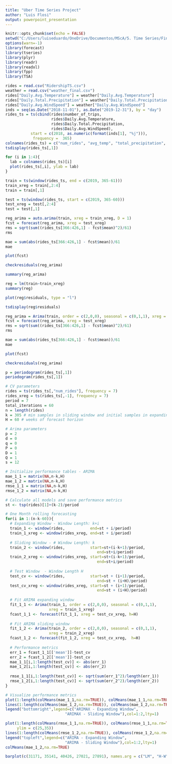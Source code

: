 ```yaml
---
title: "Uber Time Series Project"
author: "Luis Flosi"
output: powerpoint_presentation
---
```


```r
knitr::opts_chunk$set(echo = FALSE)
setwd("C:/Users/luiseduardo/OneDrive/Documentos/MScA/5. Time Series/Final Project/")
options(warn=-1)
library(forecast)
library(tseries)
library(plyr)
library(readr)
library(readxl)
library(fpp)
library(TSA)
```

```r
rides = read.csv("RidershipTS.csv")
weather = read.csv("weather_final.csv")
rides["Daily.Avg.Temperature"] = weather["Daily.Avg.Temperature"]
rides["Daily.Total.Precipitation"] = weather["Daily.Total.Precipitation"]
rides["Daily.Avg.WindSpeed"] = weather["Daily.Avg.WindSpeed"]
inds = seq(as.Date("2018-11-01"), as.Date("2019-12-31"), by = "day")
rides_ts = ts(cbind(rides$number_of_trips,
                    rides$Daily.Avg.Temperature,
                    rides$Daily.Total.Precipitation,
                    rides$Daily.Avg.WindSpeed),
           start = c(2018, as.numeric(format(inds[1], "%j"))),
            frequency =  365)
colnames(rides_ts) = c("num_rides", "avg_temp", "total_precipitation", "avg_windspeed")
tsdisplay(rides_ts[,1])
```


```r
for (i in 1:4){
  lab = colnames(rides_ts)[i]
  plot(rides_ts[,i], ylab = lab)
}
```

```r
train = ts(window(rides_ts, end = c(2019, 365-61)))
train_xreg = train[,2:4]
train = train[,1]

test = ts(window(rides_ts, start = c(2019, 365-60)))
test_xreg = test[,2:4]
test = test[,1]

```

```r
reg_arima = auto.arima(train, xreg = train_xreg, D = 1)
fcst = forecast(reg_arima, xreg = test_xreg)
rms = sqrt(sum((rides_ts[366:426,1] - fcst$mean)^2)/61)
rms
```
```r
mae = sum(abs(rides_ts[366:426,1] - fcst$mean))/61
mae
```


```r
plot(fcst)
```

```r
checkresiduals(reg_arima)
```
```r
summary(reg_arima)
```


```r
reg = lm(train~train_xreg)
summary(reg)
```

```r
plot(reg$residuals, type = "l")
```
```r
tsdisplay(reg$residuals)
```


```r
reg_arima = Arima(train, order = c(2,0,0), seasonal = c(0,1,1), xreg = train_xreg)
fcst = forecast(reg_arima, xreg = test_xreg)
rms = sqrt(sum((rides_ts[366:426,1] - fcst$mean)^2)/61)
rms
```

```r
mae = sum(abs(rides_ts[366:426,1] - fcst$mean))/61
mae
```

```r
plot(fcst)
```


```r
checkresiduals(reg_arima)
```

```r
p = periodogram(rides_ts[,1])
periodogram(rides_ts[,1])
```


```r
# CV parameters
rides = ts(rides_ts[,"num_rides"], frequency = 7)
rides_xreg = ts(rides_ts[,-1], frequency = 7)
period = 7
total_iterations = 60
n = length(rides)
k = 305 # min samples in sliding window and initial samples in expanding window
H = 60 # weeks of forecast horizon

# Arima parameters
p = 2
d = 0
q = 0
P = 0
D = 1
Q = 1
s = 12

# Initialize performance tables - ARIMA
mae_1_1 = matrix(NA,n-k,H)
mae_1_2 = matrix(NA,n-k,H)
rmse_1_1 = matrix(NA,n-k,H)
rmse_1_2 = matrix(NA,n-k,H)

# Calculate all models and save performance metrics
st <- tsp(rides)[1]+(k-2)/period

# One Month rolling forecasting
for(i in 1:(n-k-60)){
  # Expanding Window - Window Length: k+i
  train_1 <- window(rides,           end=st + i/period)
  train_1_xreg <- window(rides_xreg, end=st + i/period)
  
  # Sliding Window - # Window Length: k
  train_2 <- window(rides,           start=st+(i-k+1)/period,
                                        end=st+i/period)
  train_2_xreg <- window(rides_xreg, start=st+(i-k+1)/period,
                                        end=st+i/period)
  
  # Test Window  - Window Length H
  test_cv <- window(rides,           start=st + (i+1)/period,
                                        end=st + (i+H)/period)
  test_cv_xreg <- window(rides_xreg, start=st + (i+1)/period,
                                        end=st + (i+H)/period)
  
  # Fit ARIMA expanding window
  fit_1_1 <- Arima(train_1, order = c(2,0,0), seasonal = c(0,1,1),
                   xreg = train_1_xreg)
  fcast_1_1 <- forecast(fit_1_1, xreg = test_cv_xreg, h=H)
  
  # Fit ARIMA sliding window  
  fit_1_2 <- Arima(train_2, order = c(2,0,0), seasonal = c(0,1,1),
                   xreg = train_2_xreg)
  fcast_1_2 <- forecast(fit_1_2, xreg = test_cv_xreg,  h=H)
  
  # Performance metrics
  err_1 = fcast_1_1[['mean']]-test_cv
  err_2 = fcast_1_2[['mean']]-test_cv
  mae_1_1[i,1:length(test_cv)] <- abs(err_1)
  mae_1_2[i,1:length(test_cv)] <- abs(err_2)
  
  rmse_1_1[i,1:length(test_cv)] <- sqrt(sum(err_1^2)/length(err_1))
  rmse_1_2[i,1:length(test_cv)] <- sqrt(sum(err_2^2)/length(err_2))
}

# Visualize performance metrics
plot(1:length(colMeans(mae_1_1,na.rm=TRUE)), colMeans(mae_1_1,na.rm=TRUE), type="l",col=1,xlab="horizon", ylab="MAE")
lines(1:length(colMeans(mae_1_2,na.rm=TRUE)), colMeans(mae_1_2,na.rm=TRUE), type="l",col=2)
legend("bottomright",legend=c("ARIMAX - Expanding Window",
                          "ARIMAX - Sliding Window"),col=1:2,lty=1)

plot(1:length(colMeans(rmse_1_1,na.rm=TRUE)), colMeans(rmse_1_1,na.rm=TRUE), type="l",col=1,xlab="horizon", ylab="RMSE",
     ylim = c(25,35))
lines(1:length(colMeans(rmse_1_2,na.rm=TRUE)), colMeans(rmse_1_2,na.rm=TRUE), type="l",col=2)
legend("topleft",legend=c("ARIMA - Expanding Window",
                          "ARIMA - Sliding Window"),col=1:2,lty=1)
colMeans(mae_1_2,na.rm=TRUE)
```


``` r
barplot(c(31171, 35141, 40426, 27021, 27891), names.arg = c("LM", "H-W", "sARIMA", "LM with ARIMA", "VAR"), col = c("grey", "grey", "grey", "blue", "grey"), main = "MAE per model produced")
```
